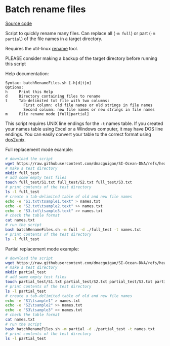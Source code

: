 # Batch rename files

[Source code](https://github.com/dmacguigan/SI-Ocean-DNA/blob/main/scripts/utils/batchRenameFiles.sh)

Script to quickly rename many files. Can replace all (`-m full`) or part (`-m partial`) of the file names in a target directory.

Requires the util-linux [rename](https://manpages.debian.org/stretch/util-linux/rename.ul.1.en.html) tool.

::: {.callout-warning}
PLEASE consider making a backup of the target directory before running this script
:::

Help documentation:
```
Syntax: batchRenameFiles.sh [-h|d|t|m]
Options:
h     Print this Help
d     Directory containing files to rename
t     Tab-delimited txt file with two columns:
        First column: old file names or old strings in file names
        Second column: new file names or new strings in file names
m     File rename mode [full|partial]
```

::: {callout.tip}
This script requires UNIX line endings for the `-t` names table.
If you created your names table using Excel or a Windows computer, it may have DOS line endings.
You can easily convert your table to the correct format using [dos2unix](https://dos2unix.sourceforge.io/).
:::

Full replacement mode example:
```bash
# download the script
wget https://raw.githubusercontent.com/dmacguigan/SI-Ocean-DNA/refs/heads/main/scripts/utils/batchRenameFiles.sh
# make a test directory
mkdir full_test
# add some empty test files
touch full_test/S1.txt full_test/S2.txt full_test/S3.txt
# print contents of the test directory
ls -l full_test
# create a tab-delimited table of old and new file names
echo -e "S1.txt\tsample1.text" > names.txt
echo -e "S2.txt\tsample2.text" >> names.txt
echo -e "S3.txt\tsample3.text" >> names.txt
# check the table format
cat names.txt
# run the script
bash batchRenameFiles.sh -m full -d ./full_test -t names.txt
# print contents of the test directory
ls -l full_test
```

Partial replacement mode example:
```bash
# download the script
wget https://raw.githubusercontent.com/dmacguigan/SI-Ocean-DNA/refs/heads/main/scripts/utils/batchRenameFiles.sh
# make a test directory
mkdir partial_test
# add some empty test files
touch partial_test/S1.txt partial_test/S2.txt partial_test/S3.txt partial_test/S1_S3.txt
# print contents of the test directory
ls -l partial_test
# create a tab-delimited table of old and new file names
echo -e "S1\tsample1" > names.txt
echo -e "S2\tsample2" >> names.txt
echo -e "S3\tsample3" >> names.txt
# check the table format
cat names.txt
# run the script
bash batchRenameFiles.sh -m partial -d ./partial_test -t names.txt
# print contents of the test directory
ls -l partial_test
```